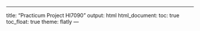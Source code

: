 ---
title: "Practicum Project HI7090"
output: html
  html_document:
    toc: true
    toc_float: true
    theme: flatly
—